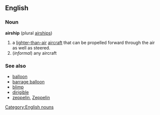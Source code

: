 ==English==
===Noun===
{{wikipedia}}
[[Category:English nouns]]
'''airship'''  (plural [[airships]])
# a [[lighter-than-air]] [[aircraft]] that can be propelled forward through the air as well as steered.
#(''informal'') any aircraft

===See also===
*[[balloon]]
*[[barrage balloon]]
*[[blimp]]
*[[dirigible]]
*[[zeppelin]], [[Zeppelin]]